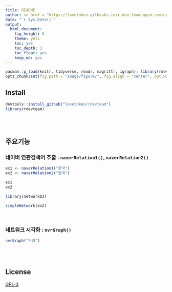 ```yaml
---
title: README
author: <a href = "https://lovetoken.gitbooks.io/r-dev-team-open-seminar/content/">R Dev Team</a>
date: "`r Sys.Date()`"
output: 
  html_document:
    fig_height: 6
    theme: yeti
    toc: yes
    toc_depth: 3
    toc_float: yes
    keep_md: yes
---
```


```r
pacman::p_load(knitr, tidyverse, readr, magrittr, igraph); library(rdevteam)
opts_chunk$set(fig.path = "image/figure/", fig.align = "center", out.width = "80%", warning = F, message = F)
```

## Install

```r
devtools::install_github("lovetoken/rdevteam")
library(rdevteam)
```

<br><br>

## 주요기능

### 네이버 연관검색어 추출 : `naverRelation1()`, `naverRelation2()`

```r
ex1 <- naverRelation1("한국")
ex2 <- naverRelation2("한국")

ex1
ex2
```

```r
library(networkD3)

simpleNetwork(ex2)
```

<br>

### 네트워크 시각화 : `nvrGraph()`

```r
nvrGraph("사과")
```

<br><br>

## License

[GPL-3](https://www.gnu.org/licenses/gpl-3.0.en.html)
